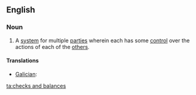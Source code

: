==English==
{{wikipedia}}

===Noun===
{{en-plural noun|[[check]]s [[and]] [[balance]]s}}

# {{idiomatic|politics}} A [[system]] for multiple [[party|parties]] wherein each has some [[control]] over the actions of each of the [[other]]s.

====Translations====
{{trans-top|system for multiple parties}}
* [[Galician]]: {{t-|gl|pesos e contrapesos|m-p}}
{{trans-mid}}
{{trans-bottom}}

[[ta:checks and balances]]